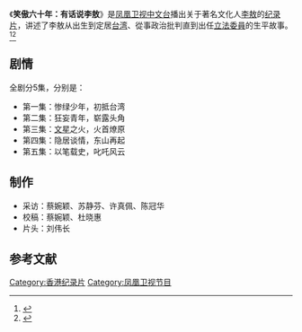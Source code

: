 {{电视节目信息框
| 名称       = 笑傲六十年：有话说李敖
| 原名       = 
| 图片       = 
| 图说       = 
| 类型       = 纪录片
| 原创       = [[李敖|李敖]]
| 摄影       = 柯志强<br>李奇<br>黄志祥<br>邱其正<br>吕汉威
| 编剧       =
| 导演       = 陈玉菁<br>林怡萱
| 执行制片   = 
| 制片人     = 刘春<br>苏静芬
| 监制       = 王纪言<br>王酉年<br>邱伟华
| 副制片人   = 杜晓惠
| 共同制片人 = 
| 主持       = 李敖
| 编审       = 
| 剪辑       = 施伟琳
| 配音       = 吴圣威、许少轩
| 旁白       = 
| 字幕       =  
| 主题曲     = 
| 片头曲     = 
| 片尾曲     = 
| 地区       = {{HK}}
| 出品人     = [[刘长乐|刘长乐]]
| 语言       = 普通话
| 集数       = 5集
| 每集长     = 30分钟
| 制作公司   = [[凤凰卫视|凤凰卫视]]
| 拍摄地     = [[台北市|台北市]]
| 首播地区   = {{HK}}
| 电视网     = [[凤凰卫视中文台|凤凰卫视中文台]]
| 开始1       = 
| 结束1       = 
| 晚于       = 
| 早于       = 
| 官方网站   = 
}}
《'''笑傲六十年：有话说李敖'''》是[[凤凰卫视中文台|凤凰卫视中文台]]播出关于著名文化人[[李敖|李敖]]的[[纪录片|纪录片]]，讲述了李敖从出生到定居[[台湾|台湾]]、從事政治批判直到出任[[立法委員|立法委員]]的生平故事。<ref name="fish">{{cite web |url=http://phtv.ifeng.com/program/fhdsy/200908/0803_1720_1282526.shtml |title=〔预告〕有话说李敖：惨绿少年 初抵台湾 |accessdate=2014-02-05|date=2009-08-08 |work=凤凰网}}</ref><ref name="bee">{{cite news |url=http://video.sina.com.cn/v/b/23607467-1097479661.html |accessdate=2014-02-05|title=笑傲六十年：有话说李敖（二）|work=新浪}}</ref>

== 剧情 ==
全剧分5集，分别是：
*第一集：惨绿少年，初抵台湾
*第二集：狂妄青年，崭露头角
*第三集：[[文星|文星]]之火，火首燎原
*第四集：隐居谈情，东山再起
*第五集：以笔载史，叱吒风云

== 制作 ==
*采访：蔡婉颖、苏静芬、许真佩、陈冠华
*校稿：蔡婉颖、杜晓惠
*片头：刘伟长

==参考文献==
{{reflist}}

{{李敖作品}}
{{DEFAULTSORT:Xiao笑}}
[[Category:香港纪录片|Category:香港纪录片]]
[[Category:凤凰卫视节目|Category:凤凰卫视节目]]